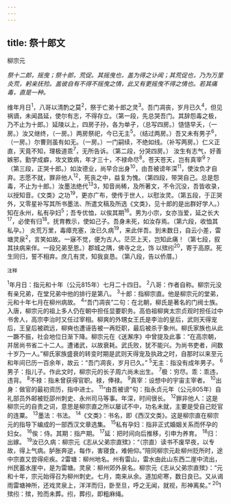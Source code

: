 ```yaml
---
---
---
```

title: 祭十郎文
---



柳宗元

*祭十二郎，摇曳；祭十郎，荒促。其摇曳也，盖为得之讣闻；其荒促也，乃为万里炎荒，躬亲抚殓。盖彼自有不得不摇曳之情，此又有更摇曳不得之情也。若其痛毒，直是一种。*

维年月日<sup>1</sup>，八哥以清酌之莫<sup>2</sup>，祭于亡弟十郎之灵<sup>3</sup>。吾门凋丧，岁月已久<sup>4</sup>，但见祸谪，未闻昌延，使尔有志，不得存立。（第一段，先总哭吾门。其辞怨毒之极，乃不止为十郎。）延陵以上，四房子孙，各为单孑，（总写四房。）慥慥早夭，（一房。）汝又继终，（一房。）两房祭祀，今已无主<sup>5</sup>。（结过两房。）吾又未有男子<sup>6</sup>，（一房。）尔曹则虽有如无。（一房。）一门嗣续，不绝如线。（补写两房。）仁义正直，天竟不知，理极道乖<sup>7</sup>，无所告诉。（第二段，分哭四房。）
汝生有志气，好善嫉邪，勤学成癖，攻文致病，年才三十，不禄命尽<sup>8</sup>。苍天苍天，岂有真宰<sup>9</sup>？（第三段，正哭十郎。）如汝德业，尚早合出身<sup>10</sup>，由吾被谤年深<sup>11</sup>，使汝负才自弃。志愿不就，罪非他人<sup>12</sup>，死丧之中，益复为愧。（第四段，带哭自己。总是怨毒，不止为十郎。）汝墨法绝代<sup>13</sup>3，知音尚稀，及所著文，不令沉没，吾皆收录，以授知音。《文类》之功<sup>19</sup>，更亦广布，使传于世人，以慰汝灵。（第五段，于正哭外，又零星补写其所书墨法、所遣文稿及所选《文类》，见十郎的是出群好学人。）知在永州，私有孕妇<sup>5</sup>；吾专优恤，以俟其期<sup>16</sup>。男为小宗，女亦当爱，延之长大<sup>17</sup>，必使有归<sup>18</sup>。抚育教示，使如己子。吾身未死，如汝存焉。（第六段，收恤其私孕。）
炎荒万里，毒瘴充塞，汝已久病<sup>19</sup>，来此伴吾。到未数日，自云小差，雷塘灵泉<sup>2</sup>，言笑如故。一寐不觉，便为古人。茫茫上天，岂知此痛！（第七段，叙其扶病来伴。一段兄弟至恩。）郡城之隅，佛寺之北，饰
以殡纼<sup>20</sup>，寄于高原。死生同归，誓不相弃。庶几有灵，知我哀恳。（第八段，告以侨厝。）

<sup>注释</sup>

<sup>1</sup>年月日：指元和十年（公元815年）七月二十四日。
<sup>2</sup>八哥：作者自称。柳宗元没有亲兄弟，在堂兄弟中他的排行是第八。
<sup>3</sup>十郎：指柳宗直。他是柳宗元的堂弟，元和十年七月在柳州病故。
<sup>4</sup>“吾门凋丧”二句：在北朝，柳氏是著名的门阀士族。入唐，柳宗元的祖上多人仍在朝中担任显要职务。高伯祖柳爽太宗贞观时担任过中书舍人，高宗李治时又任过宰相。柳爽的外甥女王氏是李治的皇后，武则天得宠后，王皇后被疏远，柳奭也遭诬告被一再贬职，最后被杀于象州。柳氏家族也从此一蹶不振，社会地位日渐下降。柳宗元在《送澥序》中曾提及此事：“在高宗朝，并居尚书省二十二人。遭诸武，以故衰耗。武氏败，犹不能兴。为尚书吏者，间数十岁乃一人。”柳氏家族盛衰的转变时期是武则天得宠及执政之时，自那时以来至元和年间已历一百余年，故云：“吾门凋丧，岁月已久。”
<sup>5</sup>无主：指没有成年男子。
<sup>6</sup>男子：指儿子。作此文时，柳宗元的长子周六尚未出生。
<sup>7</sup>极：穷尽。乖：乖违，违背。
<sup>8</sup>不禄：指未曾获得官职。禄，俸禄。
<sup>9</sup>真宰：设想中的宇宙主宰者。
<sup>10</sup>出身：做官的最初资历，指中进士。
<sup>11</sup>“由吾被谤”句：指永贞元年（公元805年）自礼部员外邮被贬邵州刺史、永州司马等事。年深，时间很长。
<sup>12</sup>罪非他人：这是柳宗元的自责之词，意思是柳宗直之所以屡试不中，功名未就，主要是受自己贬官的连粟。
<sup>13</sup>墨法：书法。
<sup>14</sup>《文类》：书名，即《西汉文类》。这是柳宗直在柳宗元的指导下编成的一部西汉文章选集。
<sup>15</sup>私有孕妇：指非正式婚姻关系而怀孕的妇女。
<sup>16</sup>俟：侍。其期：指产期。
<sup>17</sup>延：把时间向后推移，引申为养育。
<sup>18</sup>归：出嫁。
<sup>19</sup>汝已久病：柳宗元《志从父弟宗直殡》：“（宗直）读书不废早夜，以专故，得上气病。胪胀奔逆，每作，害寝食，难俯仰。”陪同柳宗元赴柳州贬所时，途中宗直又尝得疟疾。2雷塘：柳州地名。州有雷山，雷水由此山东西二崖中流出，州民蓄水崖中，是为雷塘。灵泉：柳州郊外泉名。柳宗元《志从父弟宗直殡》：“元和十年，宗元始得召为柳州刺史。七月，南来从余。道加疟寒，数日良已。又从谒雨雷塘神所，还戏灵泉上，洋洋而归，卧至旦，呼之无闻，就视，形神离矣。”
<sup>20</sup>1殡纼：殡，殓而未葬。纼，葬纼，即粗麻绳。
